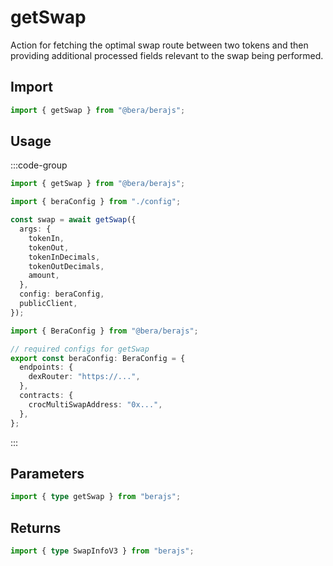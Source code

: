 # getSwap

Action for fetching the optimal swap route between two tokens and then providing additional processed fields relevant to the swap being performed.

## Import

```ts
import { getSwap } from "@bera/berajs";
```

## Usage

:::code-group

```ts twoslash [example.ts]
import { getSwap } from "@bera/berajs";

import { beraConfig } from "./config";

const swap = await getSwap({
  args: {
    tokenIn,
    tokenOut,
    tokenInDecimals,
    tokenOutDecimals,
    amount,
  },
  config: beraConfig,
  publicClient,
});
```

```ts twoslash [config.ts] filename="config.ts"
import { BeraConfig } from "@bera/berajs";

// required configs for getSwap
export const beraConfig: BeraConfig = {
  endpoints: {
    dexRouter: "https://...",
  },
  contracts: {
    crocMultiSwapAddress: "0x...",
  },
};
```

:::

## Parameters

```ts
import { type getSwap } from "berajs";
```

## Returns

```ts
import { type SwapInfoV3 } from "berajs";
```
